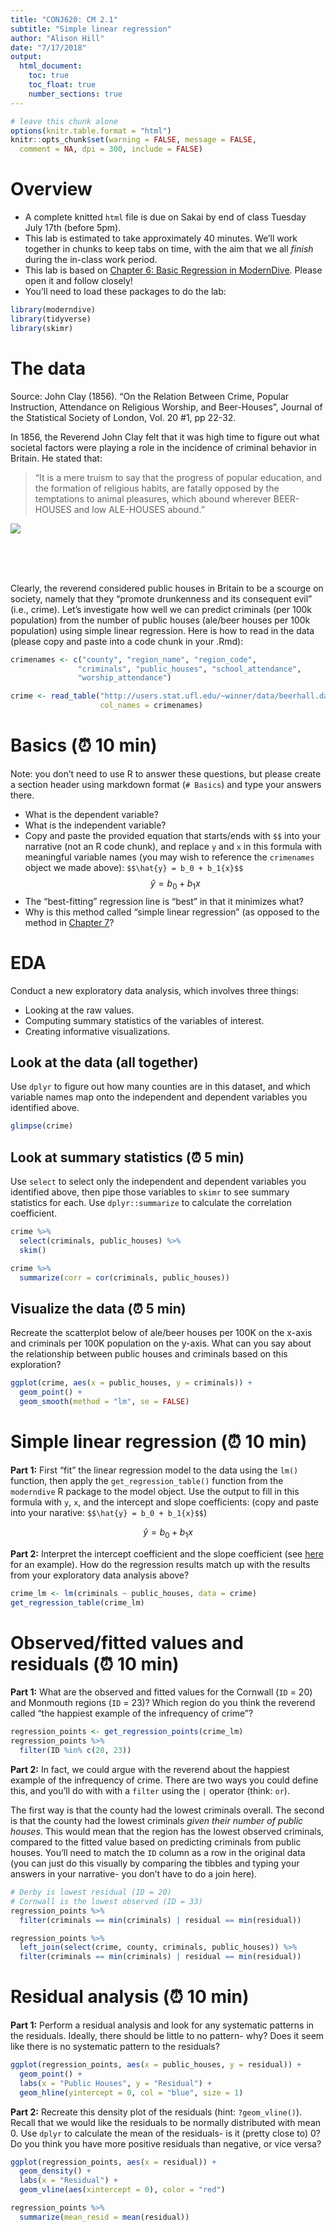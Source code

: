 ```yaml
---
title: "CONJ620: CM 2.1"
subtitle: "Simple linear regression"
author: "Alison Hill"
date: "7/17/2018"
output: 
  html_document:
    toc: true
    toc_float: true
    number_sections: true
---
```



```r
# leave this chunk alone
options(knitr.table.format = "html") 
knitr::opts_chunk$set(warning = FALSE, message = FALSE, 
  comment = NA, dpi = 300, include = FALSE)
```


# Overview

- A complete knitted `html` file is due on Sakai by end of class Tuesday July 17th (before 5pm). 
- This lab is estimated to take approximately 40 minutes. We'll work together in chunks to keep tabs on time, with the aim that we all *finish* during the in-class work period. 
- This lab is based on [Chapter 6: Basic Regression in ModernDive](http://moderndive.netlify.com/6-regression.html). Please open it and follow closely!
- You'll need to load these packages to do the lab:
```r
library(moderndive)
library(tidyverse)
library(skimr)
```

# The data

Source: John Clay (1856). "On the Relation Between Crime, Popular
Instruction, Attendance on Religious Worship, and Beer-Houses",
Journal of the Statistical Society of London, Vol. 20 #1, pp 22-32.

In 1856, the Reverend John Clay felt that it was high time to figure out what societal factors were playing a role in the incidence of criminal behavior in Britain. He stated that:

> "It is a mere truism to say that the progress of popular education, and the formation of religious habits, are fatally opposed by the temptations to animal pleasures, which abound wherever BEER-HOUSES and low ALE-HOUSES abound."

![](http://4.bp.blogspot.com/-qdzqtghTzmU/UD_NNT9C46I/AAAAAAAABoQ/XycEe4wixVM/s1600/03.LesMiserables.US.MasteroftheHouse.jpg)

<br>
<br>
<br>

Clearly, the reverend considered public houses in Britain to be a scourge on society, namely that they "promote drunkenness and its consequent evil" (i.e., crime). Let's investigate how well we can predict criminals (per 100k population) from the number of public houses (ale/beer houses per 100k population) using simple linear regression. Here is how to read in the data (please copy and paste into a code chunk in your .Rmd):



```r
crimenames <- c("county", "region_name", "region_code",
               "criminals", "public_houses", "school_attendance",
               "worship_attendance")

crime <- read_table("http://users.stat.ufl.edu/~winner/data/beerhall.dat",
                    col_names = crimenames)
```



# Basics (⏰ 10 min)

Note: you don't need to use R to answer these questions, but please create a section header using markdown format (`# Basics`) and type your answers there.

- What is the dependent variable?
- What is the independent variable?
- Copy and paste the provided equation that starts/ends with `$$` into your narrative (not an R code chunk), and replace `y` and `x` in this formula with meaningful variable names (you may wish to reference the `crimenames` object we made above):
`$$\hat{y} = b_0 + b_1{x}$$`
$$\hat{y} = b_0 + b_1{x}$$
- The “best-fitting” regression line is “best” in that it minimizes what?
- Why is this method called "simple linear regression" (as opposed to the method in [Chapter 7](http://moderndive.netlify.com/7-multiple-regression.html)?


# EDA

Conduct a new exploratory data analysis, which involves three things:

- Looking at the raw values.
- Computing summary statistics of the variables of interest.
- Creating informative visualizations.

## Look at the data (all together)

Use `dplyr` to figure out how many counties are in this dataset, and which variable names map onto the independent and dependent variables you identified above. 

```r
glimpse(crime)
```


## Look at summary statistics (⏰ 5 min)

Use `select` to select only the independent and dependent variables you identified above, then pipe those variables to `skimr` to see summary statistics for each. Use `dplyr::summarize` to calculate the correlation coefficient. 

```r
crime %>% 
  select(criminals, public_houses) %>% 
  skim()
```


```r
crime %>% 
  summarize(corr = cor(criminals, public_houses))
```

## Visualize the data (⏰ 5 min)


Recreate the scatterplot below of ale/beer houses per 100K on the x-axis and criminals per 100K population on the y-axis. What can you say about the relationship between public houses and criminals based on this exploration?

```r
ggplot(crime, aes(x = public_houses, y = criminals)) +
  geom_point() +
  geom_smooth(method = "lm", se = FALSE)
```



# Simple linear regression (⏰ 10 min)

**Part 1:** First “fit” the linear regression model to the data using the `lm()` function, then apply the `get_regression_table()` function from the `moderndive` R package to the model object. Use the output to fill in this formula with `y`, `x`, and the intercept and slope coefficients: (copy and paste into your narative: `$$\hat{y} = b_0 + b_1{x}$$`)

$$\hat{y} = b_0 + b_1{x}$$

**Part 2:** Interpret the intercept coefficient and the slope coefficient (see [here](http://moderndive.netlify.com/6-regression.html#model1table) for an example). How do the regression results match up with the results from your exploratory data analysis above?

```r
crime_lm <- lm(criminals ~ public_houses, data = crime)
get_regression_table(crime_lm)
```

# Observed/fitted values and residuals (⏰ 10 min)

**Part 1:** What are the observed and fitted values for the Cornwall (`ID` = 20) and Monmouth regions (`ID` = 23)? Which region do you think the reverend called "the happiest example of the infrequency of crime"?

```r
regression_points <- get_regression_points(crime_lm)
regression_points %>% 
  filter(ID %in% c(20, 23))
```

**Part 2:** In fact, we could argue with the reverend about the happiest example of the infrequency of crime. There are two ways you could define this, and you'll do with with a `filter` using the `|` operator (think: `or`). 

The first way is that the county had the lowest criminals overall. The second is that the county had the lowest criminals *given their number of public houses*. This would mean that the region has the lowest observed criminals, compared to the fitted value based on predicting criminals from public houses. You'll need to match the `ID` column as a row in the original data (you can just do this visually by comparing the tibbles and typing your answers in your narrative- you don't have to do a join here).

```r
# Derby is lowest residual (ID = 20)
# Cornwall is the lowest observed (ID = 33)
regression_points %>% 
  filter(criminals == min(criminals) | residual == min(residual))

regression_points %>% 
  left_join(select(crime, county, criminals, public_houses)) %>% 
  filter(criminals == min(criminals) | residual == min(residual))
```

# Residual analysis (⏰ 10 min)

**Part 1:** Perform a residual analysis and look for any systematic patterns in the residuals. Ideally, there should be little to no pattern- why? Does it seem like there is no systematic pattern to the residuals? 
  
```r
ggplot(regression_points, aes(x = public_houses, y = residual)) +
  geom_point() +
  labs(x = "Public Houses", y = "Residual") +
  geom_hline(yintercept = 0, col = "blue", size = 1)
```


**Part 2:** Recreate this density plot of the residuals (hint: `?geom_vline()`). Recall that we would like the residuals to be normally distributed with mean 0. Use `dplyr` to calculate the mean of the residuals- is it (pretty close to) 0? Do you think you have more positive residuals than negative, or vice versa?

```r
ggplot(regression_points, aes(x = residual)) +
  geom_density() +
  labs(x = "Residual") +
  geom_vline(aes(xintercept = 0), color = "red")
```

```r
regression_points %>% 
  summarize(mean_resid = mean(residual))
```

